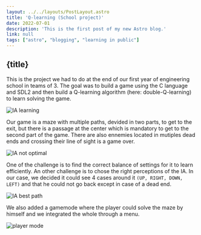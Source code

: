 ```yaml
---
layout: ../../layouts/PostLayout.astro
title: 'Q-learning (School project)'
date: 2022-07-01
description: 'This is the first post of my new Astro blog.'
link: null
tags: ["astro", "blogging", "learning in public"]
---
```


## {title}

This is the project we had to do at the end of our first year of engineering school in teams of 3. The goal was to build a game using the C language and SDL2 and then build a Q-learning algorithm (here: double-Q-learning) to learn solving the game.


![IA learning](/assets/images/q_learning/ia_learning.gif "The IA at its first stages of learning.")


Our game is a maze with multiple paths, devided in two parts, to get to the exit, but there is a passage at the center which is mandatory to get to the second part of the game. There are also ennemies located in mutiples dead ends and crossing their line of sight is a game over.


![IA not optimal](/assets/images/q_learning/ia_not_optimal_path.gif "The IA finds the exit but not via the optimal way.")


One of the challenge is to find the correct balance of settings for it to learn efficiently. An other challenge is to chose the right perceptions of the IA. In our case, we decided it could see 4 cases around it <code>(UP, RIGHT, DOWN, LEFT)</code> and that he could not go back except in case of a dead end.


![IA best path](/assets/images/q_learning/ia_best_path.gif "The IA after it learned during enough time.")


We also added a gamemode where the player could solve the maze by himself and we integrated the whole through a menu.


![player mode](/assets/images/q_learning/player_mode.png "Images of the player mode with updated graphics.")
